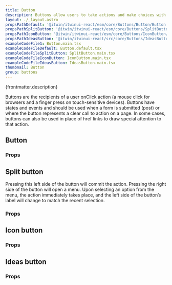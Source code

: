 ```yaml
---
title: Button
description: Buttons allow users to take actions and make choices with a single tap or click.
layout: ./_layout.astro
propsPathDefault: '@itwin/itwinui-react/esm/core/Buttons/Button/Button.d.ts'
propsPathSplitButton: '@itwin/itwinui-react/esm/core/Buttons/SplitButton/SplitButton.d.ts'
propsPathIconButton: '@itwin/itwinui-react/esm/core/Buttons/IconButton/IconButton.d.ts'
propsPathIdeasButton: '@itwin/itwinui-react/src/core/Buttons/IdeasButton/IdeasButton.tsx'
exampleCodeFile1: Button.main.tsx
exampleCodeFileDefault: Button.default.tsx
exampleCodeFileSplitButton: SplitButton.main.tsx
exampleCodeFileIconButton: IconButton.main.tsx
exampleCodeFileIdeasButton: IdeasButton.main.tsx
thumbnail: Button
group: buttons
---
```



<p>{frontmatter.description}</p>

<LiveExample src={frontmatter.exampleCodeFile1} />

Buttons are the recipients of a user onClick action (a mouse click for browsers and a finger press on touch-sensitive devices). Buttons have states and events and should be used when a form is submitted (post) or where the button represents a clear call to action on a page. In some cases, buttons can also be used in place of href links to draw special attention to that action.

## Button

<LiveExample src={frontmatter.exampleCodeFileDefault} />

### Props

<PropsTable path={frontmatter.propsPathDefault} />

## Split button

<LiveExample src={frontmatter.exampleCodeFileSplitButton} />

Pressing this left side of the button will commit the action. Pressing the right side of the button will open a menu. Upon selecting an option from the menu, the action immediately takes place, and the left side of the button’s label will change to match the recent selection.

### Props

<PropsTable path={frontmatter.propsPathSplitButton} />

## Icon button

<LiveExample src={frontmatter.exampleCodeFileIconButton} />

### Props

<PropsTable path={frontmatter.propsPathIconButton} />

## Ideas button

<LiveExample src={frontmatter.exampleCodeFileIdeasButton} />

### Props

<PropsTable path={frontmatter.propsPathIdeasButton} />

